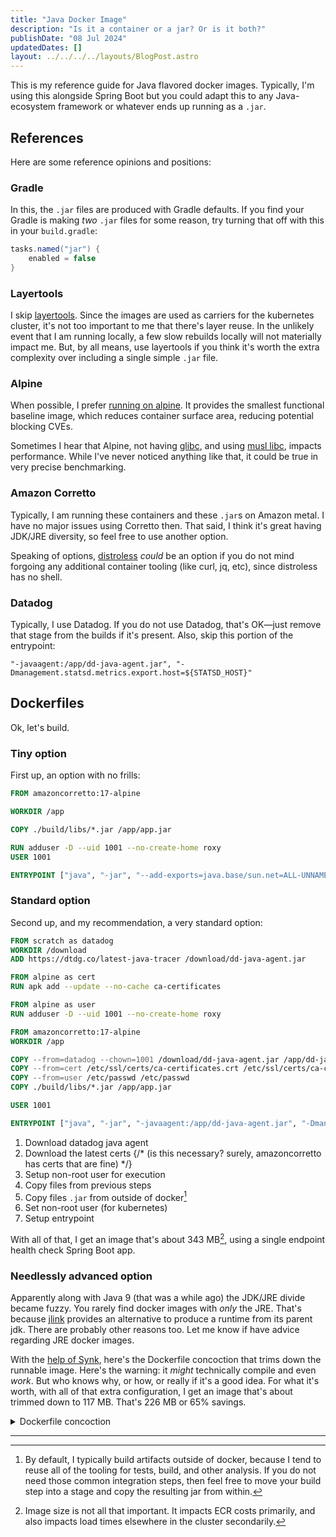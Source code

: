 ```yaml
---
title: "Java Docker Image"
description: "Is it a container or a jar? Or is it both?"
publishDate: "08 Jul 2024"
updatedDates: []
layout: ../../../../layouts/BlogPost.astro
---
```


This is my reference guide for Java flavored docker images. Typically, I'm using this alongside Spring Boot but you could adapt this to any Java-ecosystem framework or whatever ends up running as a `.jar`.

## References

Here are some reference opinions and positions:

### Gradle

In this, the `.jar` files are produced with Gradle defaults. If you find your Gradle is making _two_ `.jar` files for some reason, try turning that off with this in your `build.gradle`:

```groovy
tasks.named("jar") {
	enabled = false
}
```

### Layertools

I skip [layertools](https://www.baeldung.com/docker-layers-spring-boot). Since the images are used as carriers for the kubernetes cluster, it's not too important to me that there's layer reuse. In the unlikely event that I am running locally, a few slow rebuilds locally will not materially impact me. But, by all means, use layertools if you think it's worth the extra complexity over including a single simple `.jar` file.

### Alpine

When possible, I prefer [running on alpine](https://alpinelinux.org/). It provides the smallest functional baseline image, which reduces container surface area, reducing potential blocking CVEs.

Sometimes I hear that Alpine, not having [glibc](https://www.gnu.org/software/libc/), and using [musl libc](https://musl.libc.org/), impacts performance. While I've never noticed anything like that, it could be true in very precise benchmarking.

### Amazon Corretto

Typically, I am running these containers and these `.jar`s on Amazon metal. I have no major issues using Corretto then. That said, I think it's great having JDK/JRE diversity, so feel free to use another option.

Speaking of options, [distroless](https://github.com/GoogleContainerTools/distroless?tab=readme-ov-file) _could_ be an option if you do not mind forgoing any additional container tooling (like curl, jq, etc), since distroless has no shell.

### Datadog

Typically, I use Datadog. If you do not use Datadog, that's OK—just remove that stage from the builds if it's present. Also, skip this portion of the entrypoint:

```shell
"-javaagent:/app/dd-java-agent.jar", "-Dmanagement.statsd.metrics.export.host=${STATSD_HOST}"
```

## Dockerfiles

Ok, let's build.

### Tiny option

First up, an option with no frills:

```dockerfile
FROM amazoncorretto:17-alpine

WORKDIR /app

COPY ./build/libs/*.jar /app/app.jar

RUN adduser -D --uid 1001 --no-create-home roxy
USER 1001

ENTRYPOINT ["java", "-jar", "--add-exports=java.base/sun.net=ALL-UNNAMED", "app.jar"]
```

### Standard option

Second up, and my recommendation, a very standard option:

```dockerfile
FROM scratch as datadog
WORKDIR /download
ADD https://dtdg.co/latest-java-tracer /download/dd-java-agent.jar

FROM alpine as cert
RUN apk add --update --no-cache ca-certificates

FROM alpine as user
RUN adduser -D --uid 1001 --no-create-home roxy

FROM amazoncorretto:17-alpine
WORKDIR /app

COPY --from=datadog --chown=1001 /download/dd-java-agent.jar /app/dd-java-agent.jar
COPY --from=cert /etc/ssl/certs/ca-certificates.crt /etc/ssl/certs/ca-certificates.crt
COPY --from=user /etc/passwd /etc/passwd
COPY ./build/libs/*.jar /app/app.jar

USER 1001

ENTRYPOINT ["java", "-jar", "-javaagent:/app/dd-java-agent.jar", "-Dmanagement.statsd.metrics.export.host=${STATSD_HOST}", "--add-exports=java.base/sun.net=ALL-UNNAMED", "/app/app.jar"]
```

1. Download datadog java agent
2. Download the latest certs {/* (is this necessary? surely, amazoncorretto has certs that are fine) */}
3. Setup non-root user for execution
4. Copy files from previous steps
5. Copy files `.jar` from outside of docker[^1]
6. Set non-root user (for kubernetes)
7. Setup entrypoint

With all of that, I get an image that's about 343 MB[^2], using a single endpoint health check Spring Boot app.

### Needlessly advanced option

Apparently along with Java 9 (that was a while ago) the JDK/JRE divide became fuzzy. You rarely find docker images with _only_ the JRE. That's because [jlink](https://docs.oracle.com/en/java/javase/11/tools/jlink.html) provides an alternative to produce a runtime from its parent jdk. There are probably other reasons too. Let me know if have advice regarding JRE docker images.

With the [help of Synk](https://medium.com/@snyksec/using-jlink-to-create-smaller-docker-images-for-your-spring-boot-java-application-5e21a3377965), here's the Dockerfile concoction that trims down the runnable image. Here's the warning: it _might_ technically compile and even _work_. But who knows why, or how, or really if it's a good idea. For what it's worth, with all of that extra configuration, I get an image that's about trimmed down to 117 MB. That's 226 MB or 65% savings.

<details>
<summary>Dockerfile concoction</summary>

You've been warned.

```dockerfile
FROM scratch as datadog
WORKDIR /download
ADD https://dtdg.co/latest-java-tracer /download/dd-java-agent.jar

FROM alpine as cert
RUN apk add --update --no-cache ca-certificates

FROM alpine as user
RUN adduser -D --uid 1001 --no-create-home roxy

FROM scratch as src
WORKDIR /app
COPY ./build/libs/*.jar /app/app.jar

FROM amazoncorretto:17-alpine as jre

RUN apk add --update --no-cache binutils

COPY --from=src /app/app.jar /app/app.jar

RUN jar xf /app/app.jar

RUN jdeps --ignore-missing-deps -q  \
    --recursive  \
    --multi-release 17  \
    --print-module-deps  \
    --class-path 'BOOT-INF/lib/*'  \
    /app/app.jar > deps.info

RUN jlink \
    --module-path $JAVA_HOME/jmods \
    --add-modules $(cat deps.info) \
    --output /opt/jre \
    --strip-debug \
    --no-man-pages \
    --no-header-files \
    --compress=2

FROM alpine:latest
WORKDIR /app

ENV JAVA_HOME=/opt/jre
ENV PATH="${JAVA_HOME}/bin:${PATH}"

COPY --from=jre "${JAVA_HOME}" "${JAVA_HOME}"
COPY --from=datadog --chown=1001 /download/dd-java-agent.jar /app/dd-java-agent.jar
COPY --from=cert /etc/ssl/certs/ca-certificates.crt /etc/ssl/certs/ca-certificates.crt
COPY --from=user /etc/passwd /etc/passwd
COPY --from=src /app/app.jar /app/app.jar

USER 1001

ENTRYPOINT ["java", "-jar", "-javaagent:/app/dd-java-agent.jar", "-Dmanagement.statsd.metrics.export.host=${STATSD_HOST}", "--add-exports=java.base/sun.net=ALL-UNNAMED", "/app/app.jar"]
```

The worst part about this is the JRE build explicitly requires knowledge of your application so it can detect whatever intrinsic modules it requires. We can't even abstract that extra complexity into another image. It's a bummer.

Have you considered writing [Go](https://go.dev/) instead?

</details>

---

[^1]: By default, I typically build artifacts outside of docker, because I tend to reuse all of the tooling for tests, build, and other analysis. If you do not need those common integration steps, then feel free to move your build step into a stage and copy the resulting jar from within.

[^2]: Image size is not all that important. It impacts ECR costs primarily, and also impacts load times elsewhere in the cluster secondarily.

